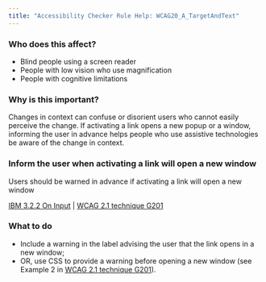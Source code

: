 ```yaml
---
title: "Accessibility Checker Rule Help: WCAG20_A_TargetAndText"
---
```


<div className="toolHelp">
<Row>
<Column colLg={5} colMd={3} colSm={4} className="toolLeft">

### Who does this affect?

* Blind people using a screen reader
* People with low vision who use magnification
* People with cognitive limitations

### Why is this important?

Changes in context can confuse or disorient users who cannot easily perceive the change. If activating a link opens a new popup or a window, informing the user in advance helps people who use assistive technologies be aware of the change in context.

</Column>
<Column colLg={11} colMd={5} colSm={4} className="toolMain">

<div id="locLevel"></div>

### Inform the user when activating a link will open a new window
Users should be warned in advance if activating a link will open a new window

[IBM 3.2.2 On Input](http://www.ibm.com/able/guidelines/ci162/on_input.html) | [WCAG 2.1 technique G201](https://www.w3.org/WAI/WCAG21/Techniques/general/G201)

<div id="locSnippet"></div>

### What to do

* Include a warning in the label advising the user that the link opens in a new window;
* OR, use CSS to provide a warning before opening a new window (see Example 2 in [WCAG 2.1 technique G201](https://www.w3.org/WAI/WCAG21/Techniques/general/G201)).


</Column>
</Row>
</div>
